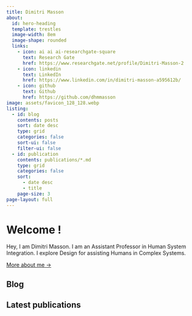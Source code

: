 ```yaml
---
title: Dimitri Masson
about:
  id: hero-heading
  template: trestles
  image-width: 8em
  image-shape: rounded
  links:
    - icon: ai ai ai-researchgate-square
      text: Research Gate
      href: https://www.researchgate.net/profile/Dimitri-Masson-2
    - icon: linkedin
      text: LinkedIn
      href: https://www.linkedin.com/in/dimitri-masson-a595612b/
    - icon: github
      text: Github
      href: https://github.com/dhmmasson
image: assets/favicon_128_128.webp
listing:
  - id: blog
    contents: posts
    sort: date desc
    type: grid
    categories: false
    sort-ui: false
    filter-ui: false
  - id: publication
    contents: publications/*.md
    type: grid
    categories: false
    sort:
      - date desc
      - title
    page-size: 3
page-layout: full
---
```


:::{#hero-heading}

# Welcome !

Hey, I am Dimitri Masson. 
I am an Assistant Professor in Human System Integration. I explore Design for assisting Humans in Complex Systems. 

[More about me →](about.qmd)
:::

## Blog 
:::{#blog}
:::
## Latest publications
:::{#publication}
:::

